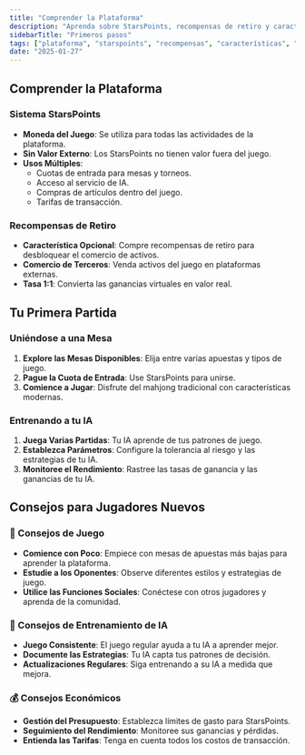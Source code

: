 ```yaml
---
title: "Comprender la Plataforma"
description: "Aprenda sobre StarsPoints, recompensas de retiro y características esenciales de la plataforma de Mahjong Stars"
sidebarTitle: "Primeros pasos"
tags: ["plataforma", "starspoints", "recompensas", "características", "vista general"]
date: "2025-01-27"
---
```


## Comprender la Plataforma

### Sistema StarsPoints
- **Moneda del Juego**: Se utiliza para todas las actividades de la plataforma.
- **Sin Valor Externo**: Los StarsPoints no tienen valor fuera del juego.
- **Usos Múltiples**:
  - Cuotas de entrada para mesas y torneos.
  - Acceso al servicio de IA.
  - Compras de artículos dentro del juego.
  - Tarifas de transacción.

### Recompensas de Retiro
- **Característica Opcional**: Compre recompensas de retiro para desbloquear el comercio de activos.
- **Comercio de Terceros**: Venda activos del juego en plataformas externas.
- **Tasa 1:1**: Convierta las ganancias virtuales en valor real.

## Tu Primera Partida

### Uniéndose a una Mesa
1. **Explore las Mesas Disponibles**: Elija entre varias apuestas y tipos de juego.
2. **Pague la Cuota de Entrada**: Use StarsPoints para unirse.
3. **Comience a Jugar**: Disfrute del mahjong tradicional con características modernas.

### Entrenando a tu IA
1. **Juega Varias Partidas**: Tu IA aprende de tus patrones de juego.
2. **Establezca Parámetros**: Configure la tolerancia al riesgo y las estrategias de tu IA.
3. **Monitoree el Rendimiento**: Rastree las tasas de ganancia y las ganancias de tu IA.

## Consejos para Jugadores Nuevos

### 🎯 Consejos de Juego
- **Comience con Poco**: Empiece con mesas de apuestas más bajas para aprender la plataforma.
- **Estudie a los Oponentes**: Observe diferentes estilos y estrategias de juego.
- **Utilice las Funciones Sociales**: Conéctese con otros jugadores y aprenda de la comunidad.

### 🤖 Consejos de Entrenamiento de IA
- **Juego Consistente**: El juego regular ayuda a tu IA a aprender mejor.
- **Documente las Estrategias**: Tu IA capta tus patrones de decisión.
- **Actualizaciones Regulares**: Siga entrenando a su IA a medida que mejora.

### 💰 Consejos Económicos
- **Gestión del Presupuesto**: Establezca límites de gasto para StarsPoints.
- **Seguimiento del Rendimiento**: Monitoree sus ganancias y pérdidas.
- **Entienda las Tarifas**: Tenga en cuenta todos los costos de transacción.